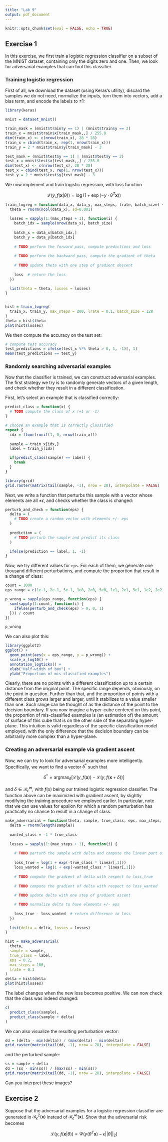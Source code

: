```yaml
---
title: "Lab 9"
output: pdf_document
---
```


```r
knitr::opts_chunk$set(eval = FALSE, echo = TRUE)
```

## Exercise 1
In this exercise, we first train a logistic regression classifier on a subset of the MNIST dataset, containing only the digits zero and one. Then, we look for adversarial examples that can fool this classifier.

### Training logistic regression
First of all, we download the dataset (using Keras's utility), discard the samples we do not need, normalize the inputs, turn them into vectors, add a bias term, and encode the labels to $\pm 1$:

```r
library(keras)

mnist = dataset_mnist()

train_mask = (mnist$train$y == 1) | (mnist$train$y == 2)
train_x = mnist$train$x[train_mask,,] / 255.0
dim(train_x) <- c(nrow(train_x), 28 * 28)
train_x = cbind(train_x, rep(1, nrow(train_x)))
train_y = 2 * mnist$train$y[train_mask] - 3

test_mask = (mnist$test$y == 1) | (mnist$test$y == 2)
test_x = mnist$test$x[test_mask,,] / 255.0
dim(test_x) <- c(nrow(test_x), 28 * 28)
test_x = cbind(test_x, rep(1, nrow(test_x)))
test_y = 2 * mnist$test$y[test_mask] - 3
```

We now implement and train logistic regression, with loss function

$$
\mathcal{L}(y, f(\textbf{x}|\theta))=\log\left(1+\exp\left(-y\cdot \theta^T\textbf{x}\right)\right)
$$

```r
train_logreg = function(data_x, data_y, max_steps, lrate, batch_size) {
  theta = rnorm(ncol(data_x), sd=0.001)
  
  losses = sapply(1:(max_steps + 1), function(i) {
    batch_idx = sample(nrow(data_x), batch_size)
    
    batch_x = data_x[batch_idx,]
    batch_y = data_y[batch_idx]
    
    # TODO perform the forward pass, compute predictions and loss
    
    # TODO perform the backward pass, compute the gradient of theta
    
    # TODO update theta with one step of gradient descent
    
    loss  # return the loss
  })
  
  list(theta = theta, losses = losses)
}


hist = train_logreg(
  train_x, train_y, max_steps = 200, lrate = 0.1, batch_size = 128
)
theta = hist$theta
plot(hist$losses)
```

We then compute the accuracy on the test set:

```r
# compute test accuracy
test_predictions = ifelse(test_x %*% theta > 0, 1, -1)[, 1]
mean(test_predictions == test_y)
```

### Randomly searching adversarial examples
Now that the classifier is trained, we can construct adversarial examples. The first strategy we try is to randomly generate vectors of a given length, and check whether they result in a different classification.

First, let's select an example that is classified correctly:

```r
predict_class = function(x) {
  # TODO compute the class of x (+1 or -1)
}

# choose an example that is correctly classified
repeat {
  idx = floor(runif(1, 0, nrow(train_x)))
  
  sample = train_x[idx,]
  label = train_y[idx]

  if(predict_class(sample) == label) {
    break
  }
}

library(grid)
grid.raster(matrix(tail(sample, -1), nrow = 28), interpolate = FALSE)
```

Next, we write a function that perturbs this sample with a vector whose elements are all $\pm\epsilon$, and checks whether the class is changed:

```r
perturb_and_check = function(eps) {
  delta = (
    # TODO create a random vector with elements +/- eps
  )
  
  prediction = (
    # TODO perturb the sample and predict its class
  )

  ifelse(prediction == label, 1, -1)
}
```

Now, we try different values for `eps`. For each of them, we generate one thousand different perturbations, and compute the proportion that result in a change of class:

```r
count = 1000
eps_range = c(1e-1, 2e-1, 5e-1, 1e0, 2e0, 5e0, 1e1, 2e1, 5e1, 1e2, 2e2, 5e2)

p_wrong = sapply(eps_range, function(eps) {
  sum(sapply(1:count, function(i) {
    ifelse(perturb_and_check(eps) > 0, 0, 1)
  })) / count
})

p_wrong
```

We can also plot this:

```r
library(ggplot2)
ggplot() +
  geom_point(aes(x = eps_range, y = p_wrong)) +
  scale_x_log10() +
  annotation_logticks() +
  xlab("Half-width of box") +
  ylab("Proportion of mis-classified examples")
```

Clearly, there are no points with a different classification up to a certain distance from the original point. The specific range depends, obviously, on the point in question. Further than that, and the proportion of points with a different class grows larger and larger, until it stabilizes to a value smaller than one. Such range can be thought of as the distance of the point to the decision boundary. If you now imagine a hyper-cube centered on this point, the proportion of mis-classified examples is (an estimation of) the amount of surface of this cube that is on the other side of the separating hyper-plane. This intuition is valid regardless of the specific classification model employed, with the only difference that the decision boundary can be arbitrarily more complex than a hyper-plane.

### Creating an adversarial example via gradient ascent
Now, we can try to look for adversarial examples more intelligently. Specifically, we want to find a vector $\delta^*$ such that

$$
\delta^*=\text{argmax}_\delta \left[\mathcal{L}(y, f(\textbf{x}))-\mathcal{L}(y, f(\textbf{x}+\delta))\right]
$$

and $\delta\in\mathcal{B}^\infty_\epsilon$, with $f(x)$ being our trained logistic regression classifier. The function above can be maximized with gradient ascent, by slightly modifying the training procedure we employed earlier. In particular, note that we can use values for epsilon for which a random perturbation has practically no chance to result in a change of class.

```r
make_adversarial = function(theta, sample, true_class, eps, max_steps, lrate) {
  delta = rnorm(length(sample))
  
  wanted_class = -1 * true_class
  
  losses = sapply(1:(max_steps + 1), function(i) {
    
    # TODO perturb the sample with delta and compute the linear part of the model
    
    loss_true = log(1 + exp(-true_class * linear[,1]))
    loss_wanted = log(1 + exp(-wanted_class * linear[,1]))
    
    # TODO compute the gradient of delta with respect to loss_true 
    
    # TODO compute the gradient of delta with respect to loss_wanted
    
    # TODO update delta with one step of gradient ascent

    # TODO normalize delta to have elements +/- eps
    
    loss_true - loss_wanted  # return difference in loss
  })
  
  list(delta = delta, losses = losses)
}

hist = make_adversarial(
  theta,
  sample = sample,
  true_class = label,
  eps = 0.2,
  max_steps = 100,
  lrate = 0.1
)
delta = hist$delta
plot(hist$losses)
```


The label changes when the new loss becomes positive. We can now check that the class was indeed changed:


```r
c(
  predict_class(sample),
  predict_class(sample + delta)
)
```

We can also visualize the resulting perturbation vector: 

```r
dd = (delta - min(delta)) / (max(delta) - min(delta))
grid.raster(matrix(tail(dd, -1), nrow = 28), interpolate = FALSE)
```

and the perturbed sample:

```r
ss = sample + delta
dd = (ss - min(ss)) / (max(ss) - min(ss))
grid.raster(matrix(tail(dd, -1), nrow = 28), interpolate = FALSE)
```

Can you interpret these images?


## Exercise 2
Suppose that the adversarial examples for a logistic regression classifier are generated in $\mathcal{B}^2_\epsilon(\textbf{x})$ instead of $\mathcal{B}^\infty_\epsilon(\textbf{x})$. Show that the adversarial risk becomes

$$
\mathcal{L}(y,f(\textbf{x}|\theta))=\Psi\left(y(\theta^T\textbf{x})-\epsilon||\theta||_2\right)
$$


